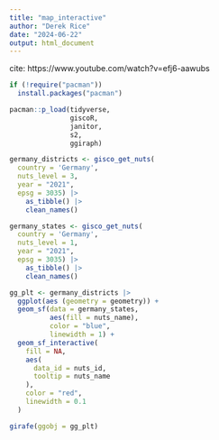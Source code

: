 ```yaml
---
title: "map_interactive"
author: "Derek Rice"
date: "2024-06-22"
output: html_document
---
```


cite: https://www.youtube.com/watch?v=efj6-aawubs

```r
if (!require("pacman"))
  install.packages("pacman")

pacman::p_load(tidyverse,
               giscoR,
               janitor,
               s2,
               ggiraph)

germany_districts <- gisco_get_nuts(
  country = 'Germany',
  nuts_level = 3,
  year = "2021",
  epsg = 3035) |>
    as_tibble() |>
    clean_names() 

germany_states <- gisco_get_nuts(
  country = 'Germany',
  nuts_level = 1,
  year = "2021",
  epsg = 3035) |>
    as_tibble() |>
    clean_names() 
```


```r
gg_plt <- germany_districts |>
  ggplot(aes (geometry = geometry)) +
  geom_sf(data = germany_states, 
          aes(fill = nuts_name),
          color = "blue",
          linewidth = 1) +
  geom_sf_interactive(
    fill = NA,
    aes(
      data_id = nuts_id,
      tooltip = nuts_name
    ),
    color = "red",
    linewidth = 0.1
  )

girafe(ggobj = gg_plt)

```

```r


```